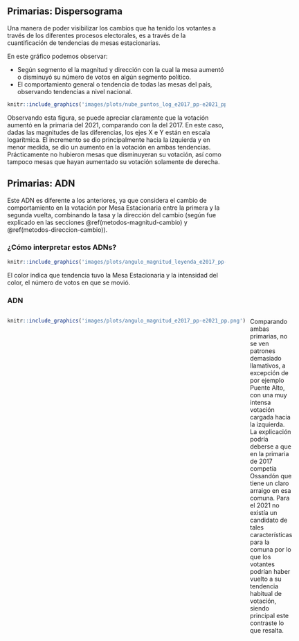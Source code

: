## Primarias: Dispersograma

Una manera de poder visibilizar los cambios que ha tenido los votantes a través de los diferentes procesos electorales, es a través de la cuantificación de tendencias de mesas estacionarias. 

En este gráfico podemos observar:

- Según segmento el la magnitud y dirección con la cual la mesa aumentó o disminuyó su número de votos en algún segmento político.
- El comportamiento general o tendencia de todas las mesas del país, observando tendencias a nivel nacional.

```r
knitr::include_graphics('images/plots/nube_puntos_log_e2017_pp-e2021_pp.png')
```

Observando esta figura, se puede apreciar claramente que la votación aumentó en la primaria del 2021, comparando con la del 2017. En este caso, dadas las magnitudes de las diferencias, los ejes X e Y están en escala logarítmica. El incremento se dio principalmente hacia la izquierda y en menor medida, se dio un aumento en la votación en ambas tendencias. Prácticamente no hubieron mesas que disminuyeran su votación, así como tampoco mesas que hayan aumentado su votación solamente de derecha.


## Primarias: ADN

Este ADN es diferente a los anteriores, ya que considera el cambio de comportamiento en la votación por Mesa Estacionaria entre la primera y la segunda vuelta, combinando la tasa y la dirección del cambio (según fue explicado en las secciones \@ref(metodos-magnitud-cambio) y \@ref(metodos-direccion-cambio)).


### ¿Cómo interpretar estos ADNs?

```r
knitr::include_graphics('images/plots/angulo_magnitud_leyenda_e2017_pp-e2021_pp.png')
```

El color indica que tendencia tuvo la Mesa Estacionaria y la intensidad del color, el número de votos en que se movió.


### ADN

:::: {style="display: grid; grid-template-columns: 1fr 1fr; grid-column-gap: 10px;"}

::: {}
<!-- Lado izquierdo -->
```r
knitr::include_graphics('images/plots/angulo_magnitud_e2017_pp-e2021_pp.png')
```
:::

::: {}
<!-- Lado derecho -->
Comparando ambas primarias, no se ven patrones demasiado llamativos, a excepción de por ejemplo Puente Alto, con una muy intensa votación cargada hacia la izquierda. La explicación podría deberse a que en la primaria de 2017 competía Ossandón que tiene un claro arraigo en esa comuna. Para el 2021 no existía un candidato de tales características para la comuna por lo que los votantes podrían haber vuelto a su tendencia habitual de votación, siendo principal este contraste lo que resalta.

:::

::::